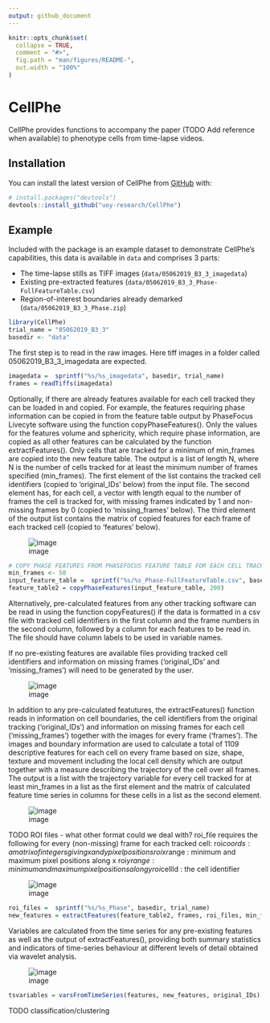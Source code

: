 ```yaml
---
output: github_document
---
```


<!-- README.md is generated from README.Rmd. Please edit that file -->

```r
knitr::opts_chunk$set(
  collapse = TRUE,
  comment = "#>",
  fig.path = "man/figures/README-",
  out.width = "100%"
)
```

# CellPhe

<!-- badges: start -->
<!-- badges: end -->

CellPhe provides functions to accompany the paper (TODO Add reference when available) to phenotype cells from time-lapse videos.

## Installation

You can install the latest version of CellPhe from [GitHub](https://github.com/) with:

``` r
# install.packages("devtools")
devtools::install_github("uoy-research/CellPhe")
```

## Example

Included with the package is an example dataset to demonstrate CellPhe's capabilities, this data is available in `data` and comprises 3 parts:

  - The time-lapse stills as TIFF images (`data/05062019_B3_3_imagedata`)
  - Existing pre-extracted features (`data/05062019_B3_3_Phase-FullFeatureTable.csv`)
  - Region-of-interest boundaries already demarked (`data/05062019_B3_3_Phase.zip`) 

```r
library(CellPhe)
trial_name = "05062019_B3_3"
basedir <- "data"
```

The first step is to read in the raw images. Here tiff images in a folder 
called 05062019_B3_3_imagedata are expected.

```r
imagedata =  sprintf("%s/%s_imagedata", basedir, trial_name)
frames = readTiffs(imagedata)
```

Optionally, if there are already features available for each cell tracked 
they can be loaded in and copied. For example, the features requiring phase 
information can be copied in from the feature table output by PhaseFocus Livecyte 
software using the function copyPhaseFeatures(). Only the values for the features 
volume and sphericity, which require phase information, are copied as all other 
features can be calculated by the function extractFeatures(). Only cells that 
are tracked for a minimum of min_frames are copied into the new feature table. 
The output is a list of length N, where N is the number of cells tracked for at 
least the minimum number of frames specified (min_frames). The first element 
of the list contains the tracked cell identifiers (copied to 'original_IDs' below)
from the input file. The second element has, for each cell, a vector with length 
equal to the number of frames the cell is tracked for, with missing frames indicated 
by 1 and non-missing frames by 0 (copied to 'missing_frames' below). The third element 
of the output list contains the matrix of copied features for each frame of each 
tracked cell (copied to 'features' below).

![image](https://user-images.githubusercontent.com/12910047/178154414-3144549d-2c62-42cd-b624-828f7638f7eb.png)

```r
# COPY PHASE FEATURES FROM PHASEFOCUS FEATURE TABLE FOR EACH CELL TRACKED FOR MORE THAN MIN_FRAMES AND FIND MISSING FRAMES:
min_frames <- 50
input_feature_table =  sprintf("%s/%s_Phase-FullFeatureTable.csv", basedir, trial_name)
feature_table2 = copyPhaseFeatures(input_feature_table, 200)
```

Alternatively, pre-calculated features from any other tracking software can be read in
using the function copyFeatures() if the data is formatted in a csv file with tracked cell 
identifiers in the first column and the frame numbers in the second column, followed by a 
column for each features to be read in. The file should have column labels to be used in 
variable names. 

If no pre-existing features are available files providing tracked cell identifiers and information 
on missing frames ('original_IDs' and 'missing_frames') will need to be generated by the user.

![image](https://user-images.githubusercontent.com/12910047/178154884-d06f07b0-95f5-4900-b276-bbe6df2e462c.png)

In addition to any pre-calculated featutures, the extractFeatures() function reads in information on cell 
boundaries, the cell identifiers from the original tracking ('original_IDs') and information on missing 
frames for each cell ('missing_frames') together with the images for every frame ('frames'). 
The images and boundary information are used to calculate a total of 1109 descriptive features for each cell 
on every frame based on size, shape, texture and movement including the local cell density which are output 
together with a measure describing the trajectory of the cell over all frames. The output is a list with the 
trajectory variable for every cell tracked for at least min_frames in a list as the first element and the 
matrix of calculated feature time series in columns for these cells in a list as the second element.

![image](https://user-images.githubusercontent.com/12910047/178156942-282c37cc-5329-4cbe-9ec1-ecd4b9b8f698.png)

TODO ROI files - what other format could we deal with?
roi_file requires the following for every (non-missing) frame for each tracked cell:
roi$coords : a matrix of integers giving x and y pixel positions
roi$xrange : minimum and maximum pixel positions along x
roi$yrange : minimum and maximum pixel positions along y
roi$cellId : the cell identifier

![image](https://user-images.githubusercontent.com/12910047/178157097-d5d163e8-15c3-4f44-936f-89a84ee79b11.png)

```r
roi_files =  sprintf("%s/%s_Phase", basedir, trial_name)
new_features = extractFeatures(feature_table2, frames, roi_files, min_frames, framerate=0.0028)
```

Variables are calculated from the time series for any pre-existing features as well as the output of extractFeatures(), providing both summary statistics and indicators of time-series behaviour at different levels of detail obtained via wavelet analysis. 

![image](https://user-images.githubusercontent.com/12910047/178157253-92438bba-5778-4028-a227-5dc88b37a086.png)

```r
tsvariables = varsFromTimeSeries(features, new_features, original_IDs)
```

TODO classification/clustering
